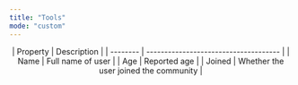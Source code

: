 ```yaml
---
title: "Tools"
mode: "custom"
---
```

<div align="center">
| Property | Description                           |
| -------- | ------------------------------------- |
| Name     | Full name of user                     |
| Age      | Reported age                          |
| Joined   | Whether the user joined the community |
<div>